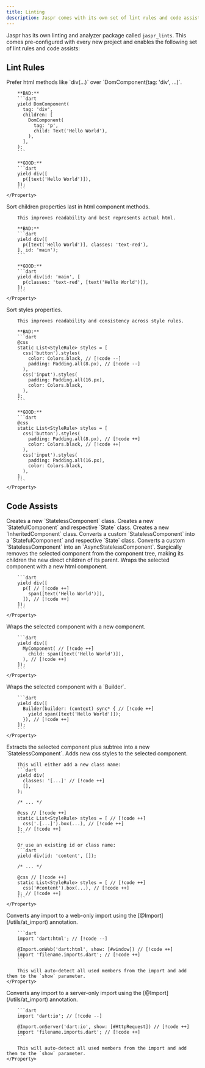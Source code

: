 ```yaml
---
title: Linting
description: Jaspr comes with its own set of lint rules and code assists.
---
```


Jaspr has its own linting and analyzer package called `jaspr_lints`. This comes pre-configured
with every new project and enables the following set of lint rules and code assists:

## Lint Rules

<Card>
    <Property name="prefer_html_methods" type="Fix available">
        Prefer html methods like `div(...)` over `DomComponent(tag: 'div', ...)`.

        **BAD:**
        ```dart
        yield DomComponent(
          tag: 'div',
          children: [
            DomComponent(
              tag: 'p',
              child: Text('Hello World'),
            ),
          ],
        );
        ```

        **GOOD:**
        ```dart
        yield div([
          p([text('Hello World')]),
        ]);
        ```
    </Property>
</Card>

<Card>
    <Property name="sort_children_properties_last" type="Fix available">
        Sort children properties last in html component methods.

        This improves readability and best represents actual html.

        **BAD:**
        ```dart
        yield div([
          p([text('Hello World')], classes: 'text-red'),
        ], id: 'main');
        ```

        **GOOD:**
        ```dart
        yield div(id: 'main', [
          p(classes: 'text-red', [text('Hello World')]),
        ]);
        ```
    </Property>
</Card>

<Card>
    <Property name="styles_ordering" type="Fix available">
        Sort styles properties.

        This improves readability and consistency across style rules.

        **BAD:**
        ```dart
        @css
        static List<StyleRule> styles = [
          css('button').styles(
            color: Colors.black, // [!code --]
            padding: Padding.all(8.px), // [!code --]
          ),
          css('input').styles(
            padding: Padding.all(16.px),
            color: Colors.black,
          ),
        ];
        ```

        **GOOD:**
        ```dart
        @css
        static List<StyleRule> styles = [
          css('button').styles(
            padding: Padding.all(8.px), // [!code ++]
            color: Colors.black, // [!code ++]
          ),
          css('input').styles(
            padding: Padding.all(16.px),
            color: Colors.black,
          ),
        ];
        ```
    </Property>
</Card>

## Code Assists

<Card>
    <Property name="Create StatelessComponent" type="Top level">
        Creates a new `StatelessComponent` class.
    </Property>
</Card>

<Card>
    <Property name="Create StatefulComponent" type="Top level">
        Creates a new `StatefulComponent` and respective `State` class.
    </Property>
</Card>

<Card>
    <Property name="Create InheritedComponent" type="Top level">
        Creates a new `InheritedComponent` class.
    </Property>
</Card>

<Card>
    <Property name="Convert to StatefulComponent" type="Class level">
        Converts a custom `StatelessComponent` into a `StatefulComponent` and respective `State` class.
    </Property>
</Card>

<Card>
    <Property name="Convert to AsyncStatelessComponent" type="Class level">
        Converts a custom `StatelessComponent` into an `AsyncStatelessComponent`.
    </Property>
</Card>

<Card>
    <Property name="Remove this component" type="Component tree level">
        Surgically removes the selected component from the component tree, making its
        children the new direct children of its parent.
    </Property>
</Card>

<Card>
    <Property name="Wrap with html..." type="Component tree level">
        Wraps the selected component with a new html component.

        ```dart
        yield div([
          p([ // [!code ++]
            span([text('Hello World')]),
          ]), // [!code ++]
        ]);
        ```
    </Property>
</Card>

<Card>
    <Property name="Wrap with component..." type="Component tree level">
        Wraps the selected component with a new component.

        ```dart
        yield div([
          MyComponent( // [!code ++]
            child: span([text('Hello World')]),
          ), // [!code ++]
        ]);
        ```
    </Property>
</Card>

<Card>
    <Property name="Wrap with Builder" type="Component tree level">
        Wraps the selected component with a `Builder`.

        ```dart
        yield div([
          Builder(builder: (context) sync* { // [!code ++]
            yield span([text('Hello World')]);
          }), // [!code ++]
        ]);
        ```
    </Property>
</Card>

<Card>
    <Property name="Extract component" type="Component tree level">
        Extracts the selected component plus subtree into a new `StatelessComponent`.
    </Property>
</Card>

<Card>
    <Property name="Add styles" type="Component tree level">
        Adds new css styles to the selected component.

        This will either add a new class name:
        ```dart
        yield div(
          classes: '[...]' // [!code ++]
          [],
        );

        /* ... */

        @css // [!code ++]
        static List<StyleRule> styles = [ // [!code ++]
          css('.[...]').box(...), // [!code ++]
        ]; // [!code ++]
        ```

        Or use an existing id or class name:
        ```dart
        yield div(id: 'content', []);

        /* ... */

        @css // [!code ++]
        static List<StyleRule> styles = [ // [!code ++]
          css('#content').box(...), // [!code ++]
        ]; // [!code ++]
        ```
    </Property>
</Card>

<Card>
    <Property name="Convert to web-only import" type="Directive level">
        Converts any import to a web-only import using the [@Import](/utils/at_import) annotation.

        ```dart
        import 'dart:html'; // [!code --]

        @Import.onWeb('dart:html', show: [#window]) // [!code ++]
        import 'filename.imports.dart'; // [!code ++]
        ```

        This will auto-detect all used members from the import and add them to the `show` parameter.
    </Property>
</Card>

<Card>
    <Property name="Convert to server-only import">
        Converts any import to a server-only import using the [@Import](/utils/at_import) annotation.

        ```dart
        import 'dart:io'; // [!code --]

        @Import.onServer('dart:io', show: [#HttpRequest]) // [!code ++]
        import 'filename.imports.dart'; // [!code ++]
        ```

        This will auto-detect all used members from the import and add them to the `show` parameter.
    </Property>
</Card>
